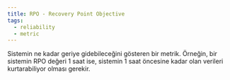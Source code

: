 ```yaml
---
title: RPO - Recovery Point Objective
tags:
  - reliability
  - metric
---
```


Sistemin ne kadar geriye gidebileceğini gösteren bir metrik. Örneğin, bir sistemin RPO değeri 1 saat ise, sistemin 1 saat öncesine kadar olan verileri kurtarabiliyor olması gerekir.
